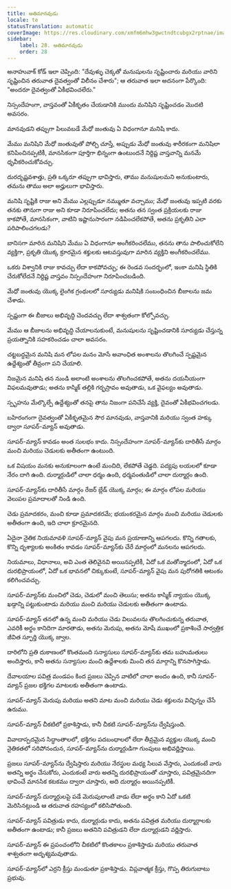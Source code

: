 ```yaml
---
title: అతిమానవుడు
locale: te
statusTranslation: automatic
coverImage: https://res.cloudinary.com/xmfm6mhw3gwctndtcubgx2rptnae/image/upload/v1741354419/small_cover_la_gran_rebelion_28716e29d2.webp
sidebar:
    label: 28. అతిమానవుడు
    order: 28
---
```

అనాహువాక్ కోడ్ ఇలా చెప్పింది: "దేవుళ్ళు చెక్కతో మనుషులను సృష్టించారు మరియు వారిని సృష్టించిన తరువాత దైవత్వంతో విలీనం చేశారు"; ఆ తరువాత ఇలా అదనంగా పేర్కొంది: "అందరూ దైవత్వంతో ఏకీభవించలేరు."

నిస్సందేహంగా, వాస్తవంతో ఏకీకృతం చేయడానికి ముందు మనిషిని సృష్టించడం మొదటి అవసరం.

మానవుడని తప్పుగా పిలువబడే మేధో జంతువు ఏ విధంగానూ మనిషి కాదు.

మేము మనిషిని మేధో జంతువుతో పోల్చి చూస్తే, అప్పుడు మేధో జంతువు శారీరకంగా మనిషిలా కనిపించినప్పటికీ, మానసికంగా పూర్తిగా భిన్నంగా ఉంటుందనే నిర్దిష్ట వాస్తవాన్ని మనమే ధృవీకరించుకోవచ్చు.

దురదృష్టవశాత్తు, ప్రతి ఒక్కరూ తప్పుగా భావిస్తారు, తాము మనుషులమని అనుకుంటారు, తమను తాము అలా అర్హులుగా భావిస్తారు.

మనిషి సృష్టికి రాజు అని మేము ఎల్లప్పుడూ నమ్ముతూ వచ్చాము; మేధో జంతువు ఇప్పటి వరకు తనకు తానుగా రాజు అని కూడా నిరూపించలేదు; అతను తన స్వంత ప్రక్రియలకు రాజు కాకపోతే, మానసికంగా, వాటిని ఇష్టానుసారంగా నడిపించలేకపోతే, అతను ప్రకృతిని ఎలా పరిపాలించగలడు?

బానిసగా మారిన మనిషిని మేము ఏ విధంగానూ అంగీకరించలేము, తనను తాను పాలించుకోలేని వ్యక్తిగా, ప్రకృతి యొక్క క్రూరమైన శక్తులకు ఆటవస్తువుగా మారిన వ్యక్తిని అంగీకరించలేము.

ఒకరు విశ్వానికి రాజు కావచ్చు లేదా కాకపోవచ్చు; ఈ రెండవ సందర్భంలో, ఇంకా మనిషి స్థితికి చేరుకోలేదనే నిర్దిష్ట వాస్తవం నిస్సందేహంగా నిరూపించబడింది.

మేధో జంతువు యొక్క లైంగిక గ్రంథులలో సూర్యుడు మనిషికి సంబంధించిన బీజాలను జమ చేశాడు.

స్పష్టంగా ఈ బీజాలు అభివృద్ధి చెందవచ్చు లేదా శాశ్వతంగా కోల్పోవచ్చు.

మేము ఆ బీజాలను అభివృద్ధి చేయాలనుకుంటే, మనుషులను సృష్టించడానికి సూర్యుడు చేస్తున్న ప్రయత్నానికి సహకరించడం చాలా అవసరం.

చట్టబద్ధమైన మనిషి మన లోపల మనం మోసే అవాంఛిత అంశాలను తొలగించే స్పష్టమైన ఉద్దేశ్యంతో తీవ్రంగా పని చేయాలి.

నిజమైన మనిషి తన నుండి అలాంటి అంశాలను తొలగించకపోతే, అతను దయనీయంగా విఫలమవుతాడు; అతను కాస్మిక్ తల్లికి గర్భస్రావం అవుతాడు, ఒక వైఫల్యం అవుతాడు.

స్పృహను మేల్కొల్పే ఉద్దేశ్యంతో తనపై తాను నిజంగా పనిచేసే వ్యక్తి, దైవంతో ఏకీభవించగలడు.

బహిరంగంగా దైవత్వంతో ఏకీకృతమైన సౌర మానవుడు, వాస్తవానికి మరియు స్వంత హక్కు ద్వారా సూపర్-మ్యాన్ అవుతాడు.

సూపర్-మ్యాన్ కావడం అంత సులభం కాదు. నిస్సందేహంగా సూపర్-మ్యాన్‌కు దారితీసే మార్గం మంచి మరియు చెడులకు అతీతంగా ఉంటుంది.

ఒక విషయం మనకు అనుకూలంగా ఉంటే మంచిది, లేకపోతే చెడ్డది. పద్యపు లయలలో కూడా నేరం దాగి ఉంది. దుర్మార్గుడిలో చాలా ధర్మం ఉంది, ధర్మవంతుడిలో చాలా దుర్మార్గం ఉంది.

సూపర్-మ్యాన్‌కు దారితీసే మార్గం రేజర్ బ్లేడ్ యొక్క మార్గం; ఈ మార్గం లోపల మరియు వెలుపల ప్రమాదాలతో నిండి ఉంది.

చెడు ప్రమాదకరం, మంచి కూడా ప్రమాదకరమే; భయంకరమైన మార్గం మంచి మరియు చెడులకు అతీతంగా ఉంది, ఇది చాలా క్రూరమైనది.

ఏదైనా నైతిక నియమావళి సూపర్-మ్యాన్‌ వైపు మన ప్రయాణాన్ని ఆపగలదు. కొన్ని గతాలకు, కొన్ని దృశ్యాలకు అంకితం కావడం సూపర్-మ్యాన్‌కు చేరే మార్గంలో మనలను ఆపగలదు.

నియమాలు, విధానాలు, అవి ఎంత తెలివైనవి అయినప్పటికీ, ఏదో ఒక మతోన్మాదంలో, ఏదో ఒక దురభిప్రాయంలో, ఏదో ఒక భావనలో చిక్కుకుంటే, సూపర్-మ్యాన్‌ వైపు మన పురోగతికి ఆటంకం కలిగించవచ్చు.

సూపర్-మ్యాన్‌కు మంచిలో చెడు, చెడులో మంచి తెలుసు; అతను కాస్మిక్ న్యాయం యొక్క ఖడ్గాన్ని పట్టుకుంటాడు మరియు మంచి మరియు చెడులకు అతీతంగా ఉంటాడు.

సూపర్-మ్యాన్ తనలో ఉన్న మంచి మరియు చెడు విలువలను తొలగించుకున్న తరువాత, ఎవరికీ అర్థం కానిదిగా మారతాడు, అతను మెరుపు, అతను మోషే ముఖంలో ప్రకాశించే సార్వత్రిక జీవిత స్ఫూర్తి యొక్క జ్వాల.

దారిలోని ప్రతి దుకాణంలో కొంతమంది సన్యాసులు సూపర్-మ్యాన్‌కు తమ బహుమతులు అందిస్తారు, కానీ అతను సన్యాసుల మంచి ఉద్దేశాలకు మించి తన మార్గాన్ని కొనసాగిస్తాడు.

దేవాలయాల పవిత్ర మండపం కింద ప్రజలు చెప్పిన వాటిలో చాలా అందం ఉంది, కానీ సూపర్-మ్యాన్ ప్రజల భక్తిగల మాటలకు అతీతంగా ఉంటాడు.

సూపర్-మ్యాన్ మెరుపు మరియు అతని మాట మంచి మరియు చెడు శక్తులను విచ్ఛిన్నం చేసే ఉరుము.

సూపర్-మ్యాన్ చీకటిలో ప్రకాశిస్తాడు, కానీ చీకటి సూపర్-మ్యాన్‌ను ద్వేషిస్తుంది.

వివాదాస్పదమైన సిద్ధాంతాలలో, భక్తిగల పదబంధాలలో లేదా తీవ్రమైన వ్యక్తుల యొక్క మంచి నైతికతలో సరిపోనందున, సూపర్-మ్యాన్‌ను దుర్మార్గుడిగా గుంపులు అభివర్ణిస్తాయి.

ప్రజలు సూపర్-మ్యాన్‌ను ద్వేషిస్తారు మరియు నేరస్థుల మధ్య సిలువ వేస్తారు, ఎందుకంటే వారు అతన్ని అర్థం చేసుకోరు, ఎందుకంటే వారు అతన్ని దురభిప్రాయంతో చూస్తారు, పవిత్రమైనదిగా భావించే మానసిక కటకము ద్వారా చూస్తారు, అది దుర్మార్గం అయినప్పటికీ.

సూపర్-మ్యాన్ దుర్మార్గులపై పడే మెరుపులాంటి వాడు లేదా అర్థం కాని ఏదో ఒకటి మెరిసినట్లుండి ఆ తరువాత రహస్యంలో కలిసిపోతుంది.

సూపర్-మ్యాన్ పవిత్రుడు కాదు, దుర్మార్గుడు కాదు, అతను పవిత్రత మరియు దుర్మార్గాలకు అతీతంగా ఉంటాడు; కానీ ప్రజలు అతనిని పవిత్రుడని లేదా దుర్మార్గుడని వర్ణిస్తారు.

సూపర్-మ్యాన్ ఈ ప్రపంచంలోని చీకటిలో కొంతకాలం ప్రకాశిస్తాడు మరియు తరువాత శాశ్వతంగా అదృశ్యమవుతాడు.

సూపర్-మ్యాన్‌లో ఎర్రని క్రీస్తు మండుతూ ప్రకాశిస్తాడు. విప్లవాత్మక క్రీస్తు, గొప్ప తిరుగుబాటు ప్రభువు.

